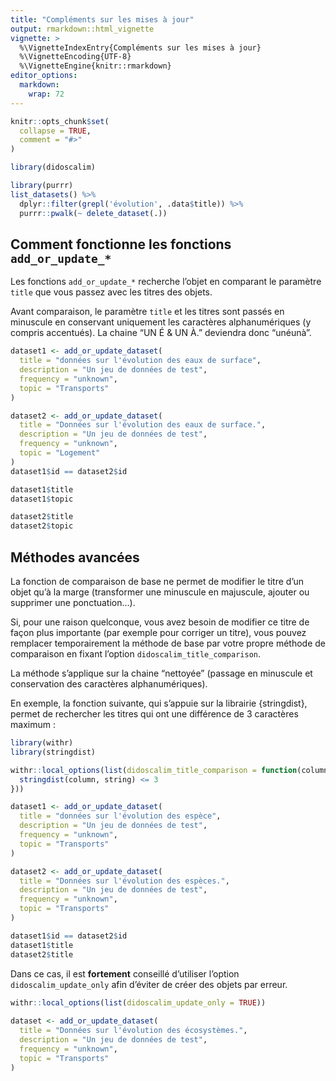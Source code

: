 ```yaml
---
title: "Compléments sur les mises à jour"
output: rmarkdown::html_vignette
vignette: >
  %\VignetteIndexEntry{Compléments sur les mises à jour}
  %\VignetteEncoding{UTF-8}
  %\VignetteEngine{knitr::rmarkdown}
editor_options: 
  markdown: 
    wrap: 72
---
```


```r
knitr::opts_chunk$set(
  collapse = TRUE,
  comment = "#>"
)
```

```r
library(didoscalim)
```

```r
library(purrr)
list_datasets() %>%
  dplyr::filter(grepl('évolution', .data$title)) %>%
  purrr::pwalk(~ delete_dataset(.))
```

## Comment fonctionne les fonctions `add_or_update_*`

Les fonctions `add_or_update_*` recherche l'objet en comparant le paramètre
`title` que vous passez avec les titres des objets.

Avant comparaison, le paramètre `title` et les titres sont passés en minuscule
en conservant uniquement les caractères alphanumériques (y compris accentués).
La chaine "UN É & UN À." deviendra donc "unéunà".

```r
dataset1 <- add_or_update_dataset(
  title = "données sur l'évolution des eaux de surface",
  description = "Un jeu de données de test",
  frequency = "unknown",
  topic = "Transports"
)

dataset2 <- add_or_update_dataset(
  title = "Données sur l'évolution des eaux de surface.",
  description = "Un jeu de données de test",
  frequency = "unknown",
  topic = "Logement"
)
dataset1$id == dataset2$id

dataset1$title
dataset1$topic

dataset2$title
dataset2$topic

```

## Méthodes avancées

La fonction de comparaison de base ne permet de modifier le titre d'un objet
qu'à la marge (transformer une minuscule en majuscule, ajouter ou supprimer une
ponctuation...).

Si, pour une raison quelconque, vous avez besoin de modifier ce titre de façon
plus importante (par exemple pour corriger un titre), vous pouvez remplacer
temporairement la méthode de base par votre propre méthode de comparaison en
fixant l'option `didoscalim_title_comparison`.

La méthode s'applique sur la chaine "nettoyée" (passage en minuscule et
conservation des caractères alphanumériques).

En exemple, la fonction suivante, qui s'appuie sur la librairie
{stringdist}, permet de rechercher les titres qui ont une différence de
3 caractères maximum :

```r
library(withr)
library(stringdist)

withr::local_options(list(didoscalim_title_comparison = function(column, string) {
  stringdist(column, string) <= 3
}))

dataset1 <- add_or_update_dataset(
  title = "données sur l'évolution des espèce",
  description = "Un jeu de données de test",
  frequency = "unknown",
  topic = "Transports"
)

dataset2 <- add_or_update_dataset(
  title = "Données sur l'évolution des espèces.",
  description = "Un jeu de données de test",
  frequency = "unknown",
  topic = "Transports"
)

dataset1$id == dataset2$id
dataset1$title
dataset2$title

```

Dans ce cas, il est **fortement** conseillé d'utiliser l'option
`didoscalim_update_only` afin d'éviter de créer des objets par erreur.

```r

withr::local_options(list(didoscalim_update_only = TRUE))
                    
dataset <- add_or_update_dataset(
  title = "Données sur l'évolution des écosystèmes.",
  description = "Un jeu de données de test",
  frequency = "unknown",
  topic = "Transports"  
)

```
